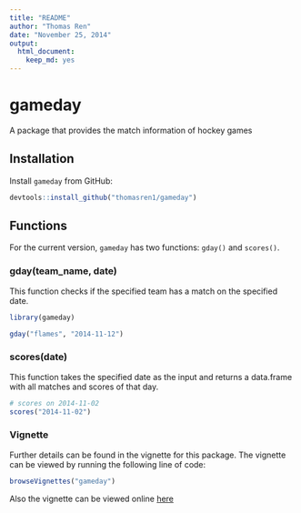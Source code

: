 ```yaml
---
title: "README"
author: "Thomas Ren"
date: "November 25, 2014"
output:
  html_document:
    keep_md: yes
---
```

gameday
=======

A package that provides the match information of hockey games

## Installation
Install `gameday` from GitHub:

```r
devtools::install_github("thomasren1/gameday")
```

## Functions
For the current version, `gameday` has two functions: `gday()` and `scores()`.

### gday(team_name, date)
This function checks if the specified team has a match on the specified date.

```r
library(gameday)

gday("flames", "2014-11-12")
```

### scores(date)

This function takes the specified date as the input and returns a data.frame with all matches and scores of that day.

```r
# scores on 2014-11-02
scores("2014-11-02")

```

### Vignette
Further details can be found in the vignette for this package. The vignette can be viewed by running the following line of code:

```r
browseVignettes("gameday")
```

Also the vignette can be viewed online [here](https://github.com/thomasren1/gameday/blob/master/vignettes/overview.Rmd)
